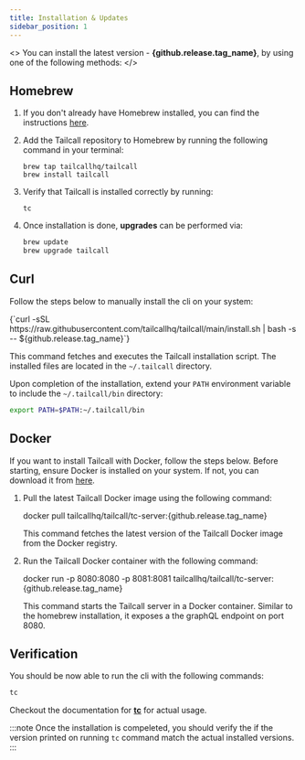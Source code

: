 ```yaml
---
title: Installation & Updates
sidebar_position: 1
---
```



<>
  You can install the latest version - <b> {github.release.tag_name}</b>, by using one of the following methods:
</>

## Homebrew

1. If you don't already have Homebrew installed, you can find the instructions [here](https://brew.sh/).

2. Add the Tailcall repository to Homebrew by running the following command in your terminal:
   ```shell
   brew tap tailcallhq/tailcall
   brew install tailcall
   ```
3. Verify that Tailcall is installed correctly by running:

   ```shell
   tc
   ```

4. Once installation is done, **upgrades** can be performed via:

   ```bash
   brew update
   brew upgrade tailcall
   ```

## Curl

Follow the steps below to manually install the cli on your system:

<CodeBlock language="bash">
  {`curl -sSL https://raw.githubusercontent.com/tailcallhq/tailcall/main/install.sh | bash -s -- ${github.release.tag_name}`}
</CodeBlock>

This command fetches and executes the Tailcall installation script. The installed files are located in the `~/.tailcall` directory.

Upon completion of the installation, extend your `PATH` environment variable to include the `~/.tailcall/bin` directory:

```bash
export PATH=$PATH:~/.tailcall/bin
```

## Docker

If you want to install Tailcall with Docker, follow the steps below. Before starting, ensure Docker is installed on your system. If not, you can download it from [here](https://www.docker.com/products/docker-desktop).

1. Pull the latest Tailcall Docker image using the following command:

   <CodeBlock language="bash">docker pull tailcallhq/tailcall/tc-server:{github.release.tag_name}</CodeBlock>

   This command fetches the latest version of the Tailcall Docker image from the Docker registry.

2. Run the Tailcall Docker container with the following command:

   <CodeBlock language="bash">
     docker run -p 8080:8080 -p 8081:8081 tailcallhq/tailcall/tc-server:
     {github.release.tag_name}
   </CodeBlock>

   This command starts the Tailcall server in a Docker container. Similar to the homebrew installation, it exposes a the graphQL endpoint on port 8080.

## Verification

You should be now able to run the cli with the following commands:

```bash
tc
```

Checkout the documentation for **[tc]** for actual usage.

:::note
Once the installation is compeleted, you should verify the if the version printed on running `tc` command match the actual installed versions.
:::

[tc]: /docs/intro/cli
[CLI]: /docs/intro/cli
